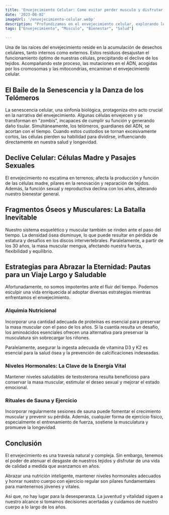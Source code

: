 ```yaml
---
title: 'Envejecimiento Celular: Como evitar perder musculo y disfrutar de una mejor calidad de vida'
date: '2023-08-02'
imageUrl: '/envejecimiento-celular.webp'
description: "Profundizamos en el envejecimiento celular, explorando los mecanismos detrás de este proceso inevitable. Descubre cómo comprender mejor este fenómeno puede influir en las decisiones de estilo de vida para una vida más saludable y plena."
tags: ["Envejecimiento", "Musculo", "Bienestar", "Salud"]

---
```


<CustomImage
  src="https://raw.githubusercontent.com/sebiten/posts/main/images/envejecimiento-celular.webp"
  alt="Envejecimiento Celular: Como evitar perder musculo y disfrutar de una mejor calidad de vida"
/>

Una de las raíces del envejecimiento reside en la acumulación de desechos celulares, tanto internos como externos. Estos residuos desajustan el funcionamiento óptimo de nuestras células, precipitando el declive de los tejidos. Acompañando este proceso, las mutaciones en el ADN, acogidas por los cromosomas y las mitocondrias, encaminan el envejecimiento celular.

## El Baile de la Senescencia y la Danza de los Telómeros

La senescencia celular, una sinfonía biológica, protagoniza otro acto crucial en la narrativa del envejecimiento. Algunas células envejecen y se transforman en "zombis", incapaces de cumplir su función y generando daño tisular. Simultáneamente, los telómeros, guardianes del ADN, se acortan con el tiempo. Cuando estos custodios se tornan excesivamente cortos, las células pierden su habilidad para dividirse, influenciando directamente en nuestra salud y longevidad.

## Declive Celular: Células Madre y Pasajes Sexuales

El envejecimiento no escatima en terrenos; afecta la producción y función de las células madre, pilares en la renovación y reparación de tejidos. Además, la función sexual y reproductiva declina con los años, alterando nuestro bienestar general.

## Fragmentos Óseos y Musculares: La Batalla Inevitable

Nuestro sistema esquelético y muscular también se rinden ante el paso del tiempo. La densidad ósea disminuye, lo que puede resultar en pérdida de estatura y desafíos en los discos intervertebrales. Paralelamente, a partir de los 30 años, la masa muscular mengua, afectando nuestra fuerza, flexibilidad y equilibrio.

## Estrategias para Abrazar la Eternidad: Pautas para un Viaje Largo y Saludable

Afortunadamente, no somos impotentes ante el fluir del tiempo. Podemos esculpir una vida enriquecida al adoptar diversas estrategias mientras enfrentamos el envejecimiento.

### Alquimia Nutricional

Incorporar una cantidad adecuada de proteínas es esencial para preservar la masa muscular con el paso de los años. Si la cuantía resulta un desafío, los aminoácidos esenciales ofrecen una alternativa para preservar la musculatura sin sobrecargar los riñones.

Paralelamente, asegurar la ingesta adecuada de vitamina D3 y K2 es esencial para la salud ósea y la prevención de calcificaciones indeseadas.

### Niveles Hormonales: La Clave de la Energía Vital

Mantener niveles saludables de testosterona resulta beneficioso para conservar la masa muscular, estimular el deseo sexual y mejorar el estado emocional.

### Rituales de Sauna y Ejercicio

Incorporar regularmente sesiones de sauna puede fomentar el crecimiento muscular y prevenir su pérdida. Además, cualquier forma de ejercicio físico, especialmente el entrenamiento de fuerza, sostiene la musculatura y promueve la longevidad.


## Conclusión

El envejecimiento es una travesía natural y compleja. Sin embargo, tenemos el poder de atenuar el desgaste de nuestros tejidos y disfrutar de una vida de calidad a medida que avanzamos en años.

Abrazar una nutrición inteligente, mantener niveles hormonales adecuados y honrar nuestro cuerpo con ejercicio regular son pilares fundamentales para mantenernos jóvenes y vitales.

Así que, no hay lugar para la desesperanza. La juventud y vitalidad siguen a nuestro alcance si tomamos decisiones acertadas y cuidamos de nuestro cuerpo a lo largo de los años.
